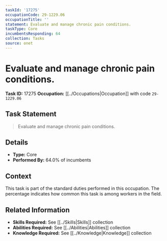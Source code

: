```yaml
---
taskId: '17275'
occupationCode: 29-1229.06
occupationTitle: ''
statement: Evaluate and manage chronic pain conditions.
taskType: Core
incumbentsResponding: 64
collection: Tasks
source: onet
---
```

# Evaluate and manage chronic pain conditions.

**Task ID:** 17275
**Occupation:** [[../Occupations|Occupation]] with code `29-1229.06`

## Task Statement

> Evaluate and manage chronic pain conditions.

## Details

- **Type:** Core
- **Performed By:** 64.0% of incumbents

## Context

This task is part of the standard duties performed in this occupation. The percentage indicates how common this task is among workers in the field.

## Related Information

- **Skills Required:** See [[../Skills|Skills]] collection
- **Abilities Required:** See [[../Abilities|Abilities]] collection
- **Knowledge Required:** See [[../Knowledge|Knowledge]] collection
